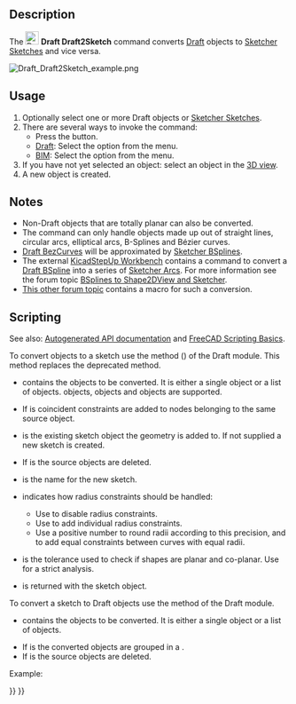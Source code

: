 <languages/>
<translate>

<!--T:16-->
{{Docnav
|[[Draft_WireToBSpline|WireToBSpline]]
|[[Draft_Slope|Slope]]
|[[Draft_Workbench|Draft]]
|IconL=Draft_WireToBSpline.svg
|IconR=Draft_Slope.svg
|IconC=Workbench_Draft.svg
}}

<!--T:1-->
{{GuiCommand
|Name=Draft Draft2Sketch
|MenuLocation=Modification → Draft to sketch<br>Modify → Draft to sketch
|Workbenches=[[Draft_Workbench|Draft]], [[BIM_Workbench|BIM]]
}}

==Description== <!--T:21--> 

<!--T:2-->
The [[Image:Draft_Draft2Sketch.svg|24px]] '''Draft Draft2Sketch''' command converts [[Draft_Workbench|Draft]] objects to [[Sketcher_NewSketch|Sketcher Sketches]] and vice versa.

</translate>
[[Image:Draft_Draft2Sketch_example.png]]
<translate>
<!--T:3-->
{{Caption|Converting Draft objects to Sketcher Sketches}}

==Usage== <!--T:22--> 

<!--T:4-->
# Optionally select one or more Draft objects or [[Sketcher_NewSketch|Sketcher Sketches]].
# There are several ways to invoke the command:
#* Press the {{Button|[[Image:Draft_Draft2Sketch.svg|16px]] [[Draft_Draft2Sketch|Draft to sketch]]}} button.
#* [[Draft_Workbench|Draft]]: Select the {{MenuCommand|Modification → [[Image:Draft_Draft2Sketch.svg|16px]] Draft to sketch}} option from the menu.
#* [[BIM_Workbench|BIM]]: Select the {{MenuCommand|Modify → [[Image:Draft_Draft2Sketch.svg|16px]] Draft to sketch}} option from the menu.
# If you have not yet selected an object: select an object in the [[3D_view|3D view]].
# A new object is created.

==Notes== <!--T:25-->

<!--T:10-->
* Non-Draft objects that are totally planar can also be converted.
* The command can only handle objects made up out of straight lines, circular arcs, elliptical arcs, B-Splines and Bézier curves.
* [[Draft_BezCurve|Draft BezCurves]] will be approximated by [[Sketcher_CreateBSpline|Sketcher BSplines]].
* The external [[KicadStepUp_Workbench|KicadStepUp Workbench]] contains a command to convert a [[Draft_BSpline|Draft BSpline]] into a series of [[Sketcher_CreateArc|Sketcher Arcs]]. For more information see the forum topic [https://forum.freecad.org/viewtopic.php?f=9&t=25082 BSplines to Shape2DView and Sketcher].
* [https://forum.freecad.org/viewtopic.php?f=3&t=58781#p505207 This other forum topic] contains a macro for such a conversion.

==Scripting== <!--T:24-->

<!--T:8-->
See also: [https://freecad.github.io/SourceDoc/ Autogenerated API documentation] and [[FreeCAD Scripting Basics|FreeCAD Scripting Basics]].

<!--T:19-->
To convert objects to a sketch use the {{incode|make_sketch}} method ({{Version|0.19}}) of the Draft module. This method replaces the deprecated {{incode|makeSketch}} method.

</translate>
{{Code|code=
sketch = make_sketch(objects_list, autoconstraints=False, addTo=None, delete=False, name="Sketch", radiusPrecision=-1, tol=1e-3)
}}
<translate>

<!--T:26-->
* {{incode|objects_list}} contains the objects to be converted. It is either a single object or a list of objects. {{incode|Draft}} objects, {{incode|Part::Feature}} objects and {{incode|Part.Shape}} objects are supported.
* If {{incode|autoconstraints}} is {{incode|True}} coincident constraints are added to nodes belonging to the same source object.
* {{incode|addTo}} is the existing sketch object the geometry is added to. If not supplied a new sketch is created.
* If {{incode|delete}} is {{incode|True}} the source objects are deleted.
* {{incode|name}} is the name for the new sketch.
* {{incode|radiusPrecision}} indicates how radius constraints should be handled:
** Use {{incode|-1}} to disable radius constraints.
** Use {{incode|0}} to add individual radius constraints.
** Use a positive number to round radii according to this precision, and to add equal constraints between curves with equal radii.
* {{incode|tol}} is the tolerance used to check if shapes are planar and co-planar. Use {{incode|-1}} for a strict analysis.
* {{incode|sketch}} is returned with the sketch object.

<!--T:20-->
To convert a sketch to Draft objects use the {{incode|draftify}} method of the Draft module.

</translate>
{{Code|code=
draftify(objectslist, makeblock=False, delete=True)
}}
<translate>

<!--T:27-->
* {{incode|objectslist}} contains the objects to be converted. It is either a single object or a list of objects.
* If {{incode|makeblock}} is {{incode|True}} the converted objects are grouped in a {{incode|Part::Part2DObject}}.
* If {{incode|delete}} is {{incode|True}} the source objects are deleted.

<!--T:28-->
Example:

</translate>
{{Code|code=
import FreeCAD as App
import Draft

doc = App.newDocument()

rectangle = Draft.make_rectangle(2000, 1000)
circle = Draft.make_circle(500)
doc.recompute()

sketch_from_draft = Draft.make_sketch([rectangle, circle], autoconstraints=True, delete=False, radiusPrecision=0)
doc.recompute()

draft_from_sketch = Draft.draftify(sketch_from_draft, delete=False)
doc.recompute()
}}
<translate>


<!--T:15-->
{{Docnav
|[[Draft_WireToBSpline|WireToBSpline]]
|[[Draft_Slope|Slope]]
|[[Draft_Workbench|Draft]]
|IconL=Draft_WireToBSpline.svg
|IconR=Draft_Slope.svg
|IconC=Workbench_Draft.svg
}}

</translate>
{{Draft Tools navi{{#translation:}}}}
{{Userdocnavi{{#translation:}}}}